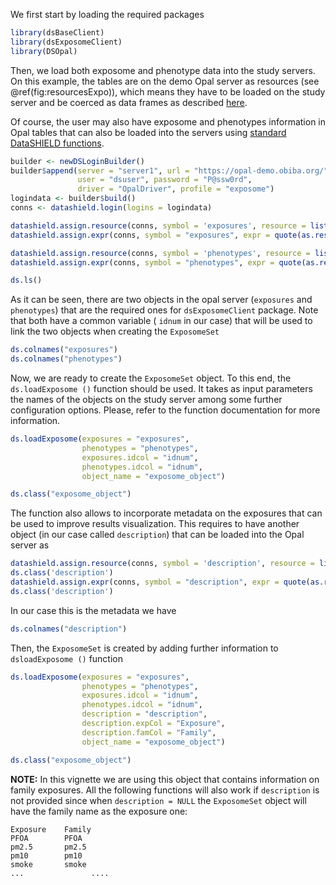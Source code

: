 We first start by loading the required packages

```r
library(dsBaseClient)
library(dsExposomeClient)
library(DSOpal)
```

Then, we load both exposome and phenotype data into the study servers. On this example, the tables are on the demo Opal server as resources (see \@ref(fig:resourcesExpo)), which means they have to be loaded on the study server and be coerced as data frames as described [here](https://isglobal-brge.github.io/resource_bookdown/resourcer.html#using-resources-with-datashield).

Of course, the user may also have exposome and phenotypes information in Opal tables that can also be loaded into the servers using [standard DataSHIELD functions](https://isglobal-brge.github.io/resource_bookdown/datashield.html#demo). 

```r
builder <- newDSLoginBuilder()
builder$append(server = "server1", url = "https://opal-demo.obiba.org/",
               user = "dsuser", password = "P@ssw0rd",
               driver = "OpalDriver", profile = "exposome")
logindata <- builder$build()
conns <- datashield.login(logins = logindata)

datashield.assign.resource(conns, symbol = 'exposures', resource = list(server1 = 'EXPOSOME.exposures'))
datashield.assign.expr(conns, symbol = "exposures", expr = quote(as.resource.data.frame(exposures)))

datashield.assign.resource(conns, symbol = 'phenotypes', resource = list(server1 = 'EXPOSOME.phenotypes'))
datashield.assign.expr(conns, symbol = "phenotypes", expr = quote(as.resource.data.frame(phenotypes)))

ds.ls()
```

As it can be seen, there are two objects in the opal server  (`exposures` and `phenotypes`) that are the required ones for `dsExposomeClient` package. Note that both have a common variable ( `idnum` in our case) that will be used to link the two objects when creating the `ExposomeSet`

```r
ds.colnames("exposures")
ds.colnames("phenotypes")
```

Now, we are ready to create the  `ExposomeSet` object. To this end, the `ds.loadExposome ()` function should be used. It  takes as input parameters the names of the objects on the study server among some further configuration options. Please, refer to the function documentation for more information.

```r
ds.loadExposome(exposures = "exposures", 
                phenotypes = "phenotypes", 
                exposures.idcol = "idnum", 
                phenotypes.idcol = "idnum", 
                object_name = "exposome_object")

ds.class("exposome_object")
```


The function also allows to incorporate metadata on the exposures that can be used to improve results visualization. This requires to have another object (in our case called `description`) that can be loaded into the Opal server as

```r
datashield.assign.resource(conns, symbol = 'description', resource = list(server1 = 'EXPOSOME.description'))
ds.class('description')
datashield.assign.expr(conns, symbol = "description", expr = quote(as.resource.data.frame(description)))
ds.class('description')
```

In our case this is the metadata we have

```r
ds.colnames("description")
```


Then, the `ExposomeSet` is created by adding further information to `dsloadExposome ()` function


```r
ds.loadExposome(exposures = "exposures",
                phenotypes = "phenotypes", 
                exposures.idcol = "idnum", 
                phenotypes.idcol = "idnum",
                description = "description",
                description.expCol = "Exposure",
                description.famCol = "Family",
                object_name = "exposome_object")

ds.class("exposome_object")
```

**NOTE:** In this vignette we are using this object that contains information on family exposures. All the following functions will also work if `description` is not provided since when `description = NULL` the `ExposomeSet` object will have the family name as the exposure one:

```
Exposure    Family
PFOA        PFOA
pm2.5       pm2.5
pm10        pm10
smoke       smoke
...               ....
```` 


